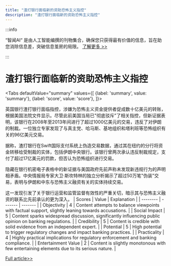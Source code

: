 ```yaml
---
title: "渣打银行面临新的资助恐怖主义指控"
description: "渣打银行面临新的资助恐怖主义指控"
---
```



:::info

“智闻AI“ 是由人工智能编撰的刊物集合，确保您只获得最有价值的信息，旨在助您消除信息差，突破信息茧房的局限。  [了解更多 >>](/)

:::

# 渣打银行面临新的资助恐怖主义指控


<Tabs
	defaultValue="summary"
	values={[
	{label: 'summary', value: 'summary'},
	{label: 'score', value: 'score'},
]}>
<TabItem value="summary">


英国银行渣打银行面临指控，涉嫌为恐怖主义资金提供者促成数十亿美元的转账，根据美国法院文件显示。尽管此前美国当局已"彻底驳斥"了相关指控，但新证据表明，该银行在2008年至2013年间进行了超过1000亿美元的交易，违反了对伊朗的制裁。一位独立专家发现了与真主党、哈马斯、基地组织和塔利班等恐怖组织有关的96亿美元交易。

据称，渣打银行在Swift国际支付系统上伪造交易数据，通过其在纽约的分行将资金转移给受制裁的实体，包括伊朗中央银行。该银行曾两次承认违反制裁规定，支付了超过17亿美元的罚款，但否认为恐怖组织进行交易。

隐藏在银行机密电子表格中的新证据与美国政府先前声称未发现新违规行为的声明相矛盾。中央情报局专家大卫·斯坎特林的独立分析揭示了超过50万笔"伪装"交易，表明与伊朗和中东与恐怖主义融资有关的实体持续交易。

这一发现引发了关于银行运营和监管监督有效性的严重关切，暗示其与恐怖主义融资的联系比先前承认的更为深入。
</TabItem>
<TabItem value="score">
	| Scores     | Value   | Explanation |
	| -------- | ------- | ------- |
	| Objectivity  | 4    | Content attempts to balance viewpoints with factual support, slightly leaning towards accusations.    |
	| Social Impact | 5     | Content sparks widespread discussion, significantly influencing public opinion on banking regulations.    |
	| Credibility    | 5    | Content is credible with solid evidence from an independent expert.    |
	| Potential    | 5    | High potential to trigger regulatory changes and impact banking practices.    |
	| Practicality    | 4    | Highly practical implications for regulatory enforcement and banking compliance.    |
	| Entertainment Value    | 2    | Content is slightly monotonous with few entertaining elements due to its serious nature.    |
</TabItem>
</Tabs>

[Full article>>](https://www.bbc.com/news/articles/cd11j09q2llo)
